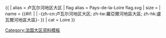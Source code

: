 {{ {{{1<noinclude>|country showdata</noinclude>}}}
| alias = 卢瓦尔河地区大区
| flag alias = Pays-de-la-Loire flag.svg
| size = {{{size|}}}
| name = {{#if: {{{name|}}} | {{{name|}}} | -{zh-cn:卢瓦尔河地区大区; zh-tw:羅亞爾河地區大區; zh-hk:盧瓦爾河地區大區}- }}
<noinclude>
| cat = Loire
</noinclude>
}}<noinclude>
[[Category:法国大区资料模板]]
</noinclude>